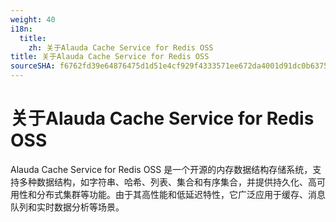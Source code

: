 ```yaml
---
weight: 40
i18n:
  title:
    zh: 关于Alauda Cache Service for Redis OSS
title: 关于Alauda Cache Service for Redis OSS
sourceSHA: f6762fd39e64876475d1d51e4cf929f4333571ee672da4001d91dc0b6375f282
---
```


# 关于Alauda Cache Service for Redis OSS

Alauda Cache Service for Redis OSS 是一个开源的内存数据结构存储系统，支持多种数据结构，如字符串、哈希、列表、集合和有序集合，并提供持久化、高可用性和分布式集群等功能。由于其高性能和低延迟特性，它广泛应用于缓存、消息队列和实时数据分析等场景。

<ExternalSite name="redis" href="/intro" />
